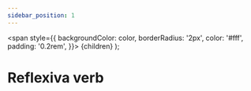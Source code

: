 ```yaml
---
sidebar_position: 1
---
```



  <span
    style={{
      backgroundColor: color,
      borderRadius: '2px',
      color: '#fff',
      padding: '0.2rem',
    }}>
    {children}
  </span>
);

# <Highlight color="var(--highlight)">Reflexiva verb</Highlight>

<DataTable data={data} />
